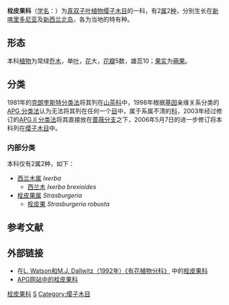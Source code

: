 {{Autotaxobox
| image =  Ixerba brexioides.jpg 
| image_caption =[[西兰木|西兰木]] ''Ixerba brexioides''
| taxon = Strasburgeriaceae
| authority = [[Tiegh.|Tiegh.]], 1908年
| subdivision =
*[[西兰木属|西兰木属]] ''Ixerba''
*[[栓皮果属|栓皮果属]] ''Strasburgeria''
}}

'''栓皮果科'''（[[学名|学名]]：{{lang|la|Strasburgeriaceae}}）为[[真双子叶植物|真双子叶植物]][[缨子木目|缨子木目]]的一科，有2[[属|属]]2[[种|种]]，分別生长在[[新喀里多尼亚|新喀里多尼亚]]及[[新西兰北岛|新西兰北岛]]，各为当地的特有种。
==形态==
本科[[植物|植物]]为常绿[[乔木|乔木]]，单[[叶|叶]]，[[花|花]]大，[[花瓣|花瓣]]5数，雄蕊10；[[果实|果实]]为[[蒴果|蒴果]]。
==分类==
1981年的[[克朗奎斯特分类法|克朗奎斯特分类法]]将其列在[[山茶科|山茶科]]中，1998年根据[[基因|基因]]亲缘关系分类的[[APG_分类法|APG 分类法]]认为无法将其列在任何一个[[目_(生物)|目]]中，属于系属不清的[[科|科]]，2003年经过修订的[[APG_II_分类法|APG II 分类法]]将其直接放在[[蔷薇分支|蔷薇分支]]之下，2006年5月7日的进一步修订将本科列在[[缨子木目|缨子木目]]中。

===内部分类===
本科仅有2属2种，如下{{r|powo}}：
*[[西兰木属|西兰木属]] ''Ixerba''
**[[西兰木|西兰木]] ''Ixerba brexioides''
*[[栓皮果属|栓皮果属]] ''Strasburgeria''
**[[栓皮果|栓皮果]] ''Strasburgeria robusta''

==参考文献==
{{reflist|refs=
<ref name="powo">{{cite web |title=''Strasburgeriaceae'' Tiegh. |url=http://www.plantsoftheworldonline.org/taxon/urn:lsid:ipni.org:names:77126599-1 |website=''Plants of the World Online'' |publisher=Kew Science |accessdate=2021-05-02 |language=en |archive-date=2020-03-02 |archive-url=https://web.archive.org/web/20200302195610/http://www.plantsoftheworldonline.org/taxon/urn:lsid:ipni.org:names:77126599-1 |dead-url=no }}</ref>
}}

==外部链接==
* 在[http://delta-intkey.com/angio/ L. Watson和M.J. Dallwitz（1992年）《有花植物分科》] {{Wayback|url=http://delta-intkey.com/angio/ |date=20070103200438 }}中的[http://delta-intkey.com/angio/www/strasbur.htm 栓皮果科] {{Wayback|url=http://delta-intkey.com/angio/www/strasbur.htm |date=20190823135832 }}
* [http://www.mobot.org/MOBOT/Research/APWeb/orders/crossosomatalesweb.htm#Strasburgeriaceae APG网站中的栓皮果科] {{WebCite|url=https://www.webcitation.org/68Y4IdVa2?url=http://www.mobot.org/MOBOT/Research/APWeb/orders/crossosomatalesweb.htm#Strasburgeriaceae |date=20120619233138 |dateformat=iso }}
{{Taxonbar}}

[[Category:栓皮果科|]]
[[Category:植物科名|S]]
[[Category:缨子木目|Category:缨子木目]]